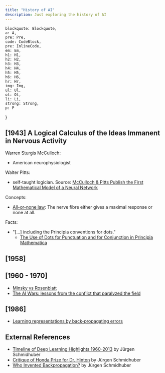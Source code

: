 ```yaml
---
title: "History of AI"
description: Just exploring the history of AI
---
```


    blockquote: Blockquote,
    a: A,
    pre: Pre,
    code: CodeBlock,
    pre: InlineCode,
    em: Em,
    h1: H1,
    h2: H2,
    h3: H3,
    h4: H4,
    h5: H5,
    h6: H6,
    hr: Hr,
    img: Img,
    ul: Ul,
    ol: Ol,
    li: Li,
    strong: Strong,
    p: P
}


## [1943] A Logical Calculus of the Ideas Immanent in Nervous Activity

Warren Sturgis McCulloch:
- American neurophysiologist

Walter Pitts:
- self-taught logician. Source: [McCulloch & Pitts Publish the First Mathematical Model of a Neural Network](https://www.historyofinformation.com/detail.php?entryid=782)


Concepts:
- [All-or-none law](https://en.wikipedia.org/wiki/All-or-none_law): The nerve fibre either gives a maximal response or none at all.

Facts:
- "[...] including the Principia conventions for dots."
    - [The Use of Dots for Punctuation and for Conjunction in Principia Mathematica](https://plato.stanford.edu/entries/pm-notation/dots.html)


## [1958]


## [1960 - 1970]


- [Minsky vs Rosenblatt](https://blogs.umass.edu/brain-wars/the-debates/minsky-vs-rosenblatt/)
- [The AI Wars: lessons from the conflict that paralyzed the field](https://towardsdatascience.com/the-ai-wars-lessons-from-the-conflict-that-paralyzed-the-field-7344666c7875)

## [1986]

- [Learning representations by back-propagating errors](https://www.nature.com/articles/323533a0)

## External References

- [Timeline of Deep Learning Highlights 1960-2013](https://people.idsia.ch/~juergen/firstdeeplearner.html) by Jürgen Schmidhuber
- [Critique of Honda Prize for Dr. Hinton](https://people.idsia.ch/~juergen/critique-honda-prize-hinton.html) by Jürgen Schmidhuber
- [Who Invented Backpropagation?](https://people.idsia.ch/~juergen/who-invented-backpropagation.html) by Jürgen Schmidhuber

